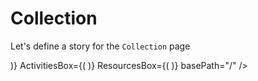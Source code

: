 
<Meta title="Pages|Collection" component={Collection}/>


# Collection
Let's define a story for the `Collection` page

<Preview>
  <Story name="Collection page">
    <Collection 
      HeroCollectionBox={(<HeroCollection {...getHeroCollectionProps()} />)}
      ActivitiesBox={(<React.Fragment>
        <ActivityPreview {...activityPreviewProps} key="1" />
        <ActivityPreview {...activityPreviewProps} key="2" />
        <ActivityPreview {...activityPreviewProps} key="3" />
      </React.Fragment>)}
      ResourcesBox={(<React.Fragment>
        <ResourcePreview {...getResourcePreviewProps()} key="1"/>
        <ResourcePreview {...getResourcePreviewProps()} key="2"/>
        <ResourcePreview {...getResourcePreviewProps()} key="3"/>
      </React.Fragment>)}
      basePath="/"
    />
  </Story>
</Preview>


